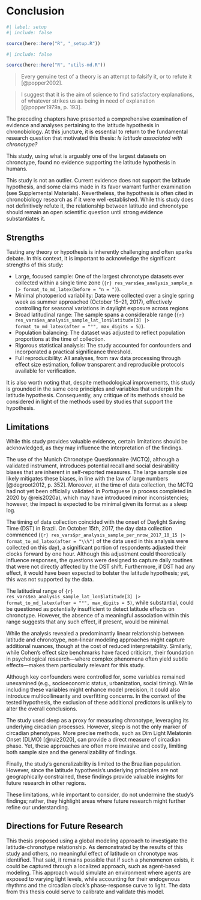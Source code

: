 <!-- %:::% .common h1 begin %:::% -->
# Conclusion {#sec-conclusion}
<!-- %:::% .common h1 end %:::% -->

```r
#| label: setup
#| include: false

source(here::here("R", "_setup.R"))
```

```r
#| include: false

source(here::here("R", "utils-md.R"))
```

::: {.content-visible when-format="html"}
> Every genuine test of a theory is an attempt to falsify it, or to refute it [@popper2002].

> I suggest that it is the aim of science to find satisfactory explanations, of whatever strikes us as being in need of explanation [@popper1979a, p. 193].
:::

::: {.content-visible when-format="pdf"}
```{=latex}
\epigraph{Every genuine test of a theory is an attempt to falsify it, or to refute it.}{--- \textcite{popper2002}}
\vspace*{-1\baselineskip}
\epigraph{I suggest that it is the aim of science to find satisfactory explanations, of whatever strikes us as being in need of explanation.}{--- \textcite[193]{popper1979a}}
% \vspace*{1\baselineskip}
```
:::

The preceding chapters have presented a comprehensive examination of evidence and analyses pertaining to the latitude hypothesis in chronobiology. At this juncture, it is essential to return to the fundamental research question that motivated this thesis: *Is latitude associated with chronotype?*

This study, using what is arguably one of the largest datasets on chronotype, found no evidence supporting the latitude hypothesis in humans.

This study is not an outlier. Current evidence does not support the latitude hypothesis, and some claims made in its favor warrant further examination (see Supplemental Materials). Nevertheless, the hypothesis is often cited in chronobiology research as if it were well-established. While this study does not definitively refute it, the relationship between latitude and chronotype should remain an open scientific question until strong evidence substantiates it.

## Strengths

Testing any theory or hypothesis is inherently challenging and often sparks debate. In this context, it is important to acknowledge the significant strengths of this study:

- Large, focused sample: One of the largest chronotype datasets ever collected within a single time zone (`{r} res_vars$ea_analysis_sample_n |> format_to_md_latex(before = "n = ")`).
- Minimal photoperiod variability: Data were collected over a single spring week as summer approached (October 15–21, 2017), effectively controlling for seasonal variations in daylight exposure across regions
- Broad latitudinal range: The sample spans a considerable range (`{r} res_vars$ea_analysis_sample_lat_lon$latitude[3] |> format_to_md_latex(after = "°", max_digits = 5)`).
- Population balancing: The dataset was adjusted to reflect population proportions at the time of collection.
- Rigorous statistical analysis: The study accounted for confounders and incorporated a practical significance threshold.
- Full reproducibility: All analyses, from raw data processing through effect size estimation, follow transparent and reproducible protocols available for verification.

It is also worth noting that, despite methodological improvements, this study is grounded in the same core principles and variables that underpin the latitude hypothesis. Consequently, any critique of its methods should be considered in light of the methods used by studies that support the hypothesis.

## Limitations

While this study provides valuable evidence, certain limitations should be acknowledged, as they may influence the interpretation of the findings.

The use of the Munich Chronotype Questionnaire (MCTQ), although a validated instrument, introduces potential recall and social desirability biases that are inherent in self-reported measures. The large sample size likely mitigates these biases, in line with the law of large numbers [@degroot2012, p. 352]. Moreover, at the time of data collection, the MCTQ had not yet been officially validated in Portuguese (a process completed in 2020 by @reis2020a), which may have introduced minor inconsistencies; however, the impact is expected to be minimal given its format as a sleep log.

The timing of data collection coincided with the onset of Daylight Saving Time (DST) in Brazil. On October 15th, 2017, the day data collection commenced (`{r} res_vars$pr_analysis_sample_per_nrow_2017_10_15 |> format_to_md_latex(after = "\\%")` of the data used in this analysis were collected on this day), a significant portion of respondents adjusted their clocks forward by one hour. Although this adjustment could theoretically influence responses, the questions were designed to capture daily routines that were not directly affected by the DST shift. Furthermore, if DST had any effect, it would have been expected to bolster the latitude hypothesis; yet, this was not supported by the data.

The latitudinal range of `{r} res_vars$ea_analysis_sample_lat_lon$latitude[3] |> format_to_md_latex(after = "°", max_digits = 5)`, while substantial, could be questioned as potentially insufficient to detect latitude effects on chronotype. However, the absence of a meaningful association within this range suggests that any such effect, if present, would be minimal.

While the analysis revealed a predominantly linear relationship between latitude and chronotype, non-linear modeling approaches might capture additional nuances, though at the cost of reduced interpretability. Similarly, while Cohen's effect size benchmarks have faced criticism, their foundation in psychological research---where complex phenomena often yield subtle effects---makes them particularly relevant for this study.

Although key confounders were controlled for, some variables remained unexamined (e.g., socioeconomic status, urbanization, social timing). While including these variables might enhance model precision, it could also introduce multicollinearity and overfitting concerns. In the context of the tested hypothesis, the exclusion of these additional predictors is unlikely to alter the overall conclusions.

The study used sleep as a proxy for measuring chronotype, leveraging its underlying circadian processes. However, sleep is not the only marker of circadian phenotypes. More precise methods, such as Dim Light Melatonin Onset (DLMO) [@ruiz2020], can provide a direct measure of circadian phase. Yet, these approaches are often more invasive and costly, limiting both sample size and the generalizability of findings.

Finally, the study's generalizability is limited to the Brazilian population. However, since the latitude hypothesis's underlying principles are not geographically constrained, these findings provide valuable insights for future research in other regions.

These limitations, while important to consider, do not undermine the study’s findings; rather, they highlight areas where future research might further refine our understanding.

## Directions for Future Research

This thesis proposed using a global modeling approach to investigate the latitude-chronotype relationship. As demonstrated by the results of this study and others, no meaningful effect of latitude on chronotype was identified. That said, it remains possible that if such a phenomenon exists, it could be captured through a localized approach, such as agent-based modeling. This approach would simulate an environment where agents are exposed to varying light levels, while accounting for their endogenous rhythms and the circadian clock's phase-response curve to light. The data from this thesis could serve to calibrate and validate this model.

<!-- textual end -->

```{=latex}
\postextual

\begingroup
\renewcommand{\baselinestretch}{1}
\setcounter{footnote}{0}
\renewcommand{\thefootnote}{\fnsymbol{footnote}}
\printbibliography[heading=bibheading]
\endgroup

\tocskipone
\tocprintchapternonum
\addcontentsline{toc}{chapter}{\newbibname}
```
